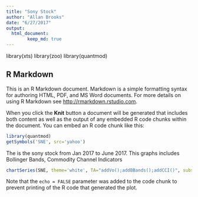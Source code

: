 ```yaml
---
title: "Sony Stock"
author: "Allan Brooks"
date: "6/27/2017"
output: 
  html_document:
        keep_md: true
---
```

library(xts)
library(zoo)
library(quantmod)

## R Markdown

This is an R Markdown document. Markdown is a simple formatting syntax for authoring HTML, PDF, and MS Word documents. For more details on using R Markdown see <http://rmarkdown.rstudio.com>.

When you click the **Knit** button a document will be generated that includes both content as well as the output of any embedded R code chunks within the document. You can embed an R code chunk like this:

```r
library(quantmod)
getSymbols('SNE', src='yahoo')
```


The is the sony stock from Jan 2017 to June 2017. This graphs includes Bollinger Bands, Commodity Channel Indicators
```r
chartSeries(SNE, theme='white', TA="addVo();addBBands();addCCI()", subset='2017-01-01::2017-06-01')
```


Note that the `echo = FALSE` parameter was added to the code chunk to prevent printing of the R code that generated the plot.
